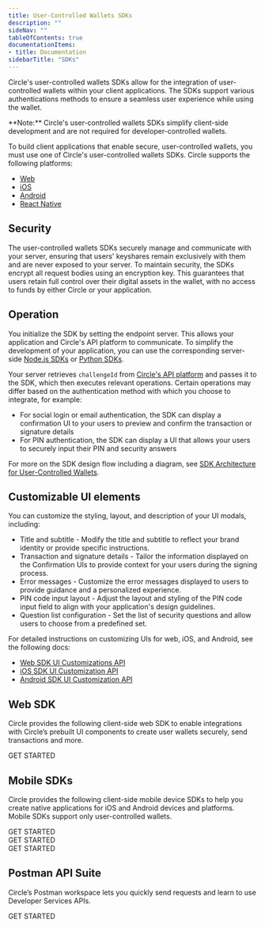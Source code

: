 ```yaml
---
title: User-Controlled Wallets SDKs
description: ""
sideNav: ""
tableOfContents: true
documentationItems: 
- title: Documentation
sidebarTitle: "SDKs"
---
```


Circle's user-controlled wallets SDKs allow for the integration of
user-controlled wallets within your client applications. The SDKs support
various authentications methods to ensure a seamless user experience while using
the wallet.

<Note>
**Note:** Circle's user-controlled wallets SDKs simplify client-side
development and are not required for developer-controlled wallets.
</Note>

To build client applications that enable secure, user-controlled wallets, you
must use one of Circle's user-controlled wallets SDKs. Circle supports the
following platforms:

- [Web](/wallets/user-controlled/web-sdk)
- [iOS](/wallets/user-controlled/ios-sdk)
- [Android](/wallets/user-controlled/android-sdk)
- [React Native](/wallets/user-controlled/react-native-sdk)

## Security

The user-controlled wallets SDKs securely manage and communicate with your
server, ensuring that users' keyshares remain exclusively with them and are
never exposed to your server. To maintain security, the SDKs encrypt all request
bodies using an encryption key. This guarantees that users retain full control
over their digital assets in the wallet, with no access to funds by either
Circle or your application.

## Operation

You initialize the SDK by setting the endpoint server. This allows your
application and Circle's API platform to communicate. To simplify the
development of your application, you can use the corresponding server-side
[Node.js SDKs](/sdk-explorer/user-controlled-wallets/Node.js/getting-started) or
[Python SDKs](/sdk-explorer/user-controlled-wallets/Python/getting-started).

Your server retrieves `challengeId` from
[Circle's API platform](/api-reference/wallets/user-controlled-wallets/create-device-token-social-login)
and passes it to the SDK, which then executes relevant operations. Certain
operations may differ based on the authentication method with which you choose
to integrate, for example:

- For social login or email authentication, the SDK can display a confirmation
  UI to your users to preview and confirm the transaction or signature details
- For PIN authentication, the SDK can display a UI that allows your users to
  securely input their PIN and security answers

For more on the SDK design flow including a diagram, see
[SDK Architecture for User-Controlled Wallets](/wallets/user-controlled/sdk-architecture).

## Customizable UI elements

You can customize the styling, layout, and description of your UI modals,
including:

- Title and subtitle - Modify the title and subtitle to reflect your brand
  identity or provide specific instructions.
- Transaction and signature details - Tailor the information displayed on the
  Confirmation UIs to provide context for your users during the signing process.
- Error messages - Customize the error messages displayed to users to provide
  guidance and a personalized experience.
- PIN code input layout - Adjust the layout and styling of the PIN code input
  field to align with your application's design guidelines.
- Question list configuration - Set the list of security questions and allow
  users to choose from a predefined set.

For detailed instructions on customizing UIs for web, iOS, and Android, see the
following docs:

- [Web SDK UI Customizations API](/wallets/user-controlled/web-sdk-ui-customizations)
- [iOS SDK UI Customization API](/wallets/user-controlled/ios-sdk-ui-customization-api)
- [Android SDK UI Customization API](/wallets/user-controlled/android-sdk-ui-customization-api)

## Web SDK

Circle provides the following client-side web SDK to enable integrations with
Circle’s prebuilt UI components to create user wallets securely, send
transactions and more.

<div className="grid grid-cols-1 md:grid-cols-2 lg:grid-cols-2 gap-4 xl:gap-8 pt-4">

<Card href="/wallets/user-controlled/web-sdk" title="Web SDK">
  <div className="inline-flex items-center space-x-2 rounded-sm py-2 pr-1 text-blue-400 font-circular-bold hover:bg-blue-50">
    <div>GET STARTED</div>
    <Icon icon="arrow-right" />
  </div>
</Card>
</div>

## Mobile SDKs

Circle provides the following client-side mobile device SDKs to help you create
native applications for iOS and Android devices and platforms. Mobile SDKs
support only user-controlled wallets.

<div className="grid grid-cols-1 md:grid-cols-2 lg:grid-cols-2 gap-4 xl:gap-8 pt-4">

<Card href="/wallets/user-controlled/ios-sdk" title="iOS SDK">
  <div className="inline-flex items-center space-x-2 rounded-sm py-2 pr-1 text-blue-400 font-circular-bold hover:bg-blue-50">
    <div>GET STARTED</div>
    <Icon icon="arrow-right" />
  </div>
</Card>
<Card href="/wallets/user-controlled/android-sdk" title="Android SDK">
  <div className="inline-flex items-center space-x-2 rounded-sm py-2 pr-1 text-blue-400 font-circular-bold hover:bg-blue-50">
    <div>GET STARTED</div>
    <Icon icon="arrow-right" />
  </div>
</Card>
<Card href="/wallets/user-controlled/react-native-sdk" title="React Native SDK">
  <div className="inline-flex items-center space-x-2 rounded-sm py-2 pr-1 text-blue-400 font-circular-bold hover:bg-blue-50">
    <div>GET STARTED</div>
    <Icon icon="arrow-right" />
  </div>
</Card>
</div>

## Postman API Suite

Circle’s Postman workspace lets you quickly send requests and learn to use
Developer Services APIs.

<div className="grid grid-cols-1 md:grid-cols-2 lg:grid-cols-2 gap-4 xl:gap-8 pt-4">

<Card href="/w3s/postman" title="Postman API Suite">
  <div className="inline-flex items-center space-x-2 rounded-sm py-2 pr-1 text-blue-400 font-circular-bold hover:bg-blue-50">
    <div>GET STARTED</div>
    <Icon icon="arrow-right" />
  </div>
</Card>
</div>
